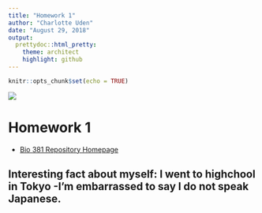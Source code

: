 ```yaml
---
title: "Homework 1"
author: "Charlotte Uden"
date: "August 29, 2018"
output:
  prettydoc::html_pretty:
    theme: architect
    highlight: github
---
```


```r
knitr::opts_chunk$set(echo = TRUE)
```

![](/Users/charlotteuden/Desktop/IMG_1084.JPG)

# Homework 1

* [Bio 381 Repository Homepage](https://github.com/charliuden)

## Interesting fact about myself: I went to highchool in Tokyo -I'm embarrassed to say I do not speak Japanese.





